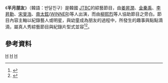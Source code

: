 {{多個問題|
{{Notability Unreferenced |time=2017-02-09T23:43:26+00:00}}
{{expand|time=2017-02-09T00:39:54+00:00}}
{{refimprove|time=2017-02-09T00:39:54+00:00}}
}}
{{電視節目信息框
|名稱       = 半月朋友
|原名       = {{lang|kor|반달친구}} 
|圖片       = [[File:HALF_MOON_FRIENDS.jpg|250px]]
|圖說       = 
|類型       = [[綜藝節目|綜藝節目]]、[[真人秀|真人秀]]
|主持       = [[WINNER|WINNER]]
|地區       = {{KOR}}
|語言       = [[韓語|韓語]]
|製片人     = 
|developer  =
|每集長     = 約分鐘
|電視臺     = [[JTBC|JTBC]]
|視頻制式   = [[1080i|1080i]] ([[HDTV|HDTV]])
|音頻制式   = [[立體聲|立體聲]]
|首播國家   = {{KOR}}
|集數       = 12集
|開始       = {{start date|2016|4|24}}
|結束       = {{end date|2016|7|16}}
|官方網站   = http://tv.jtbc.joins.com/bandal/
|tv_com_id  = 
|related    =
|}}

《'''半月朋友'''》（韓語：반달친구）是韓國 [[JTBC|JTBC]]的綜藝節目，由[[姜昇潤|姜昇潤]]、[[金秦禹|金秦禹]]、[[李昇勳|李昇勳]]、[[宋旻浩|宋旻浩]]、[[南太鉉|南太鉉]]([[WINNER|WINNER]])等人出演，而由[[柳熙烈|柳熙烈]]等人協助節目之旁白。節目內容主軸以紀錄藝人或明星，與幼童成為朋友的過程中，所發生的趣事與點點滴滴，屬真人秀綜藝節目與紀錄片型式並容<ref>{{Cite web |url=http://www.allthatstar.com/tw/view.php?action=5211&postID=224321 |title=存档副本 |accessdate=2017-02-08 |archive-date=2019-09-13 |archive-url=https://web.archive.org/web/20190913072300/http://www.allthatstar.com/tw/view.php?action=5211&postID=224321 |dead-url=yes }}</ref><ref>{{Cite web |url=http://mosen.mt.co.kr/article/G1110371547#imadnews |title=存档副本 |accessdate=2017-02-08 |archive-date=2018-10-12 |archive-url=https://web.archive.org/web/20181012135147/http://mosen.mt.co.kr/article/G1110371547#imadnews |dead-url=no }}</ref>。

==參考資料==
{{Reflist}}

{{JTBC TV}}

[[Category:JTBC|H]]
[[Category:韓國電視節目|H]]
[[Category:韓國綜藝節目|H]]